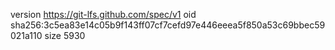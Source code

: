 version https://git-lfs.github.com/spec/v1
oid sha256:3c5ea83e14c05b9f143ff07cf7cefd97e446eeea5f850a53c69bbec59021a110
size 5930
